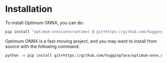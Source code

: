 <!--Copyright 2025 The HuggingFace Team. All rights reserved.

Licensed under the Apache License, Version 2.0 (the "License"); you may not use this file except in compliance with
the License. You may obtain a copy of the License at

http://www.apache.org/licenses/LICENSE-2.0

Unless required by applicable law or agreed to in writing, software distributed under the License is distributed on
an "AS IS" BASIS, WITHOUT WARRANTIES OR CONDITIONS OF ANY KIND, either express or implied. See the License for the
specific language governing permissions and limitations under the License.
-->

# Installation


To install Optimum ONNX, you can do:

```bash
pip install "optimum-onnx[onnxruntime] @ git+https://github.com/huggingface/optimum-onnx.git"
```

Optimum ONNX is a fast-moving project, and you may want to install from source with the following command:


```bash
python -m pip install git+https://github.com/huggingface/optimum-onnx.git
```

